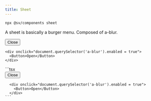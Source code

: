 ```yaml
---
title: Sheet
---
```


```bash
npx @sv/components sheet
```

A sheet is basically a burger menu. Composed of a-blur.


<Example title="Example">
  <div slot="preview">
    <Sheet>
      <div onclick="document.querySelector('a-blur').enabled = false">
        <Button>Close</Button>
      </div>
    </Sheet>

    <div onclick="document.querySelector('a-blur').enabled = true">
      <Button>Open</Button>
    </div>
  </div>
  <div slot="code">
    ```tsx
      <Sheet>
        <div onclick="document.querySelector('a-blur').enabled = false">
          <Button>Close</Button>
        </div>
      </Sheet>

      <div onclick="document.querySelector('a-blur').enabled = true">
        <Button>Open</Button>
      </div>
    ```
  </div>
</Example>

